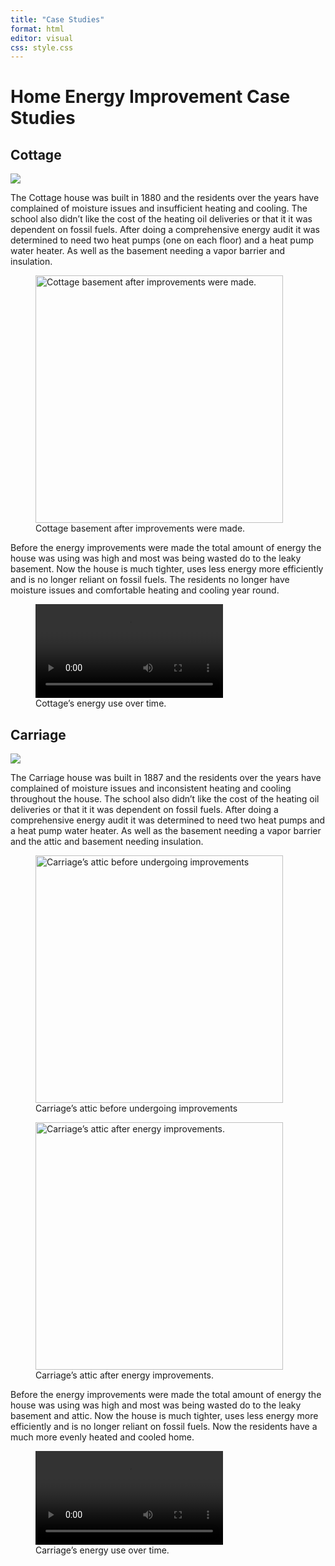 ```yaml
---
title: "Case Studies"
format: html
editor: visual
css: style.css
---
```


# Home Energy Improvement Case Studies

## Cottage

![](Images/cottage.jpeg){fig-alt="Image of the front of Cottage. It is a small, white, two story house with a raised stone foundation and a large fenced and covered porch."}

The Cottage house was built in 1880 and the residents over the years have complained of moisture issues and insufficient heating and cooling. The school also didn't like the cost of the heating oil deliveries or that it it was dependent on fossil fuels. After doing a comprehensive energy audit it was determined to need two heat pumps (one on each floor) and a heat pump water heater. As well as the basement needing a vapor barrier and insulation.

![Cottage basement after improvements were made.](Images/cottage_basement_improvements.jpeg){fig-alt="Image of the basement of Cottage after energy improvements have been made. The walls have been spray foamed and there is thick rubber vapor barrier over the floor and half way up the walls." fig-align="left" width="396"}

Before the energy improvements were made the total amount of energy the house was using was high and most was being wasted do to the leaky basement. Now the house is much tighter, uses less energy more efficiently and is no longer reliant on fossil fuels. The residents no longer have moisture issues and comfortable heating and cooling year round.

![Cottage's energy use over time.](Images/cottage_animation.webm){fig-alt="Animation of two line plots over 2017-2024 of the energy use of Cottage measuered in BTUs one through electricity and the other heating oil. Two vertical lines one in early June 2021 labled David started as Director of Energy and the second in mid February 2022 labled HP/HPWH Installed and Basemnt and Attic Insulated. In the animation we notice Cottage uses a high number of BTUs through heating oil and not many though electricity, after David is hired and the energy improvements are made there are less BTUs being used overall and they mainly come from electricity." fig-align="left"}

## Carriage

![](Images/carriage_house.jpg){fig-alt="Image of the front of Carriage house. It is a wide blue house with a standing seem metal roof. There is a stone foundation and steps up to the front porch."}

The Carriage house was built in 1887 and the residents over the years have complained of moisture issues and inconsistent heating and cooling throughout the house. The school also didn't like the cost of the heating oil deliveries or that it it was dependent on fossil fuels. After doing a comprehensive energy audit it was determined to need two heat pumps and a heat pump water heater. As well as the basement needing a vapor barrier and the attic and basement needing insulation.

![Carriage's attic before undergoing improvements](Images/carriage_before.jpeg){fig-alt="Image of Carriage's attic before improvements were made with stuff strewn about the floor and fiberglass batts coming out of the roof cavities" fig-align="left" width="396"}

![Carriage's attic after energy improvements.](Images/carriage_after.jpg){fig-alt="Image of Carriges attic after the insulation was fixed and a ceiling was placed." fig-align="left" width="396"}

Before the energy improvements were made the total amount of energy the house was using was high and most was being wasted do to the leaky basement and attic. Now the house is much tighter, uses less energy more efficiently and is no longer reliant on fossil fuels. Now the residents have a much more evenly heated and cooled home.

![Carriage's energy use over time.](Images/carriage_animation.webm){fig-alt="Animation of two line plots over 2017-2024 of the energy use of Carriage measuered in BTUs one through electricity and the other heating oil. Two vertical lines one in early June 2021 labled David started as Director of Energy and the second in mid February 2022 labled HP/HPWH Installed and Basemnt Insulated. In the animation we notice Carriage uses a high number of BTUs through heating oil and not many though electricity, after David is hired and the energy improvements are made there are less BTUs being used overall and they mainly come from electricity." fig-align="left"}
